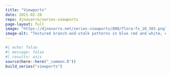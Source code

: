 ```yaml
---
title: "Viewports"
date: 2021-02-28
repo: djnavarro/series-viewports
page-layout: full
image: "https://djnavarro.net/series-viewports/800/flora-fx_10_303.png"
image-alt: "Textured branch-and-stalk patterns in blue red and white, extending along irregular grid, against a dark blue background"
---
```

   
::: {.grid}
  
```r
#| echo: false
#| message: false
#| results: asis
source(here::here("_common.R"))
build_series("viewports")
```
   
:::
   
